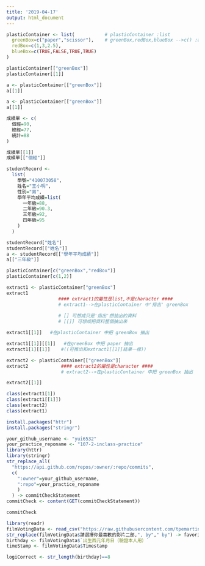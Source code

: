 ```yaml
---
title: '2019-04-17'
output: html_document
---
```


```r
plasticContainer <- list(           # plasticContainer :list
  greenBox=c("paper","scissor"),    # greenBox,redBox,blueBox -->c() :atomic vector
  redBox=c(1,3,2.5),               
  blueBox=c(TRUE,FALSE,TRUE,TRUE)
)
```

```r
plasticContainer[["greenBox"]] 
plasticContainer[[1]]

a <- plasticContainer[["greenBox"]] 
a[[1]]
```

```r
a <- plasticContainer[["greenBox"]] 
a[[1]]
```
```r
成績單 <- c(
  個經=90,
  總經=77,
  統計=88
)

成績單[[1]]
成績單[["個經"]]
```

```r
studentRecord <-
  list(
    學號="410073058",
    姓名="王小明",
    性別="男",
    學年平均成績=list(
      一年級=88,
      二年級=90.3,
      三年級=92,
      四年級=95
    )
  )

studentRecord["姓名"]
studentRecord[["姓名"]]
a <- studentRecord[["學年平均成績"]]
a[["三年級"]]
```

```r
plasticContainer[c("greenBox","redBox")] 
plasticContainer[c(1,2)]
```

```r
extract1 <- plasticContainer["greenBox"]
extract1
                   #### extract1的屬性是list,不是character ####
                   # extract1-->在plasticContainer 中'指出' greenBox 
                   
                   # [] 可想成只是'指出'想抽出的資料
                   # [[]] 可想成把資料整個抽出來

extract1[[1]]   #在plasticContainer 中把 greenBox 抽出

extract1[[1]][[1]]   #在greenBox 中把 paper 抽出
extract1[1][[1]]    #((可推出和extract1[[1]]結果一樣))

extract2 <- plasticContainer[["greenBox"]]
extract2            #### extract2的屬性是character ####
                    # extract2-->在plasticContainer 中把 greenBox 抽出

extract2[[1]]

```

```r
class(extract1[1])
class(extract1[[1]])
class(extract2)
class(extract1)
```
```r
install.packages("httr")
install.packages("stringr")
```

```r

your_github_username <- "yui6532"
your_practice_reponame <- "107-2-inclass-practice"
library(httr)
library(stringr)
str_replace_all(
  "https://api.github.com/repos/:owner/:repo/commits",
  c(
    ":owner"=your_github_username,
    ":repo"=your_practice_reponame
    )
  ) -> commitCheckStatement
commitCheck <- content(GET(commitCheckStatement))

commitCheck
```

```r
library(readr)
filmVotingData <- read_csv("https://raw.githubusercontent.com/tpemartin/github-data/master/podcastcompetition3.csv")
str_replace(filmVotingData$請選擇你最喜歡的影片二部,", by"," by") -> favoriteTwo
birthday <- filmVotingData$`出生西元年月日（驗證本人用）`
timeStamp <- filmVotingData$Timestamp
```

```r
logiCorrect <- str_length(birthday)==8
```


